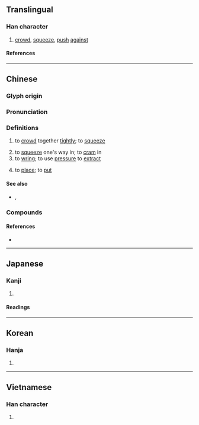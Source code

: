 {{also|挤}}
{{character info}}
==Translingual==

===Han character===
{{Han char|rn=64|rad=手|as=14|sn=17|four=50023|canj=QYX|ids=⿰扌齊}}

# [[crowd]], [[squeeze]], [[push]] [[against]]

====References====
{{Han ref|kx=0459.230|dkj=12848|dj=0808.160|hdz=31976.010|uh=64E0}}

----

==Chinese==
{{zh-forms|s=挤}}

===Glyph origin===
{{Han etym}}

===Pronunciation===
{{zh-pron
|m=jǐ|ma=zh-jǐ.ogg
|c=zai1
|h=pfs=
|md=
|mn=ml:ché/qz:chiak/tw,xm:chek/zz:jek/qz,tw,xm:khoeh/zz:kheh
|mn_note=ché - literary; chiak/chek/jek - 績 is used in the Mainland; khoeh/kheh - vernacular (俗), 𤲍 is used in Taiwan
|w=
|mc=y
|oc=y
|cat=v
}}

===Definitions===
{{zh-hanzi}}

# to [[crowd]] together [[tightly]]; to [[squeeze]]
#: {{zh-x|擠 得{de} 像 沙丁魚|'''pack'''ed like sardines}}
# to [[squeeze]] one's way in; to [[cram]] in
# to [[wring]]; to use [[pressure]] to [[extract]]
# {{lb|zh|Cantonese}} to [[place]]; to [[put]]

====See also====
* {{sense|to place}} {{zh-l|擺}}, {{zh-l|放}}

===Compounds===
{{zh-der|你推我擠|擠手捏腳|擠滿|擠眼弄眉|擁擠|擠兌|推擠|挨擠|擠抑|擠訛頭|擠壓|擠眉溜眼|擠眉弄眼|擠對|擠陷|排擠|擠乳機|擠撮|擠成一團|擠提|擠兌}}

====References====
* {{thcwd|12176}}

{{zh-cat|Beginning}}

----

==Japanese==

===Kanji===
{{ja-kanji|grade=|rs=手14}}

# {{rfdef|ja|sort=手14}}

====Readings====
{{ja-readings
|goon=さい
|kanon=せい
|kun=お-す
}}

----

==Korean==

===Hanja===
{{ko-hanja|제}}

# {{rfdef|ko|sort=手14}}

----

==Vietnamese==

===Han character===
{{vi-readings|rs=手14|reading=[[tê]], [[tể]], [[tễ]]}}

# {{rfdef|vi|sort=手14}}

{{cln|vi|Han tu}}